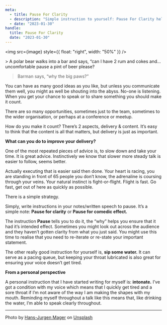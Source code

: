 ```yaml
---
meta:
  - title: Pause For Clarity
  - description: "Simple instruction to yourself: Pause For Clarity helps with delivery"
  - date: "2023-01-30"
handle:
  title: Pause For Clarity
  date: "2023-01-30"
---
```



<img src={image} style={{ float: "right", width: "50%" }} />

<div className="conversation">
> A polar bear walks into a bar and says, “can I have 2 rum and cokes and… uncomfortable pause a pint of beer please?

> Barman says, “why the big paws?”

</div>

You can have as many good ideas as you like, but unless you communicate them well, you might as well be shouting into the abyss. No-one is listening. When you get your chance to speak or to share something you should make it count.

There are so many opportunities, sometimes just to the team, sometimes to the wider organisation, or perhaps at a conference or meetup.

How do you make it count? There’s 2 aspects, delivery & content. It’s easy to think that the content is all that matters, but delivery is just as important.

**What can you do to improve your delivery?**

One of the most repeated pieces of advice is, to slow down and take your time. It is great advice. Instinctively we know that slower more steady talk is easier to follow, seems better.

Actually executing that is easier said then done. Your heart is racing, you are standing in front of 65 people you don’t know, the adrenaline is coursing through your veins. Your natural instinct is fight-or-flight. Flight is fast. Go fast, get out of here as quickly as possible.

There is a simple strategy.

Simply, write instructions in your notes/written speech to pause. It’s a simple note: **Pause for clarity** or **Pause for comedic effect.**

The instruction **Pause** tells you to do it, the “why” helps you ensure that it had it’s intended effect. Sometimes you might look out across the audience and they haven’t gotten clarity from what you just said. You might use this time to realise that you need to re-iterate or re-state your important statement.

The other really good instruction for yourself is, **sip some water.** It can serve as a pacing queue, but keeping your throat lubricated is also great for ensuring your voice doesn’t get tired.

**From a personal perspective**

A personal instruction that I have started writing for myself is: **intonate.** I’ve got a condition with my voice which means that I quickly get tired and a sore throat if I’m not aware of the way I am making the shapes with my mouth. Reminding myself throughout a talk like this means that, like drinking the water, I’m able to speak clearly throughout.

---

Photo by <a href="https://unsplash.com/@hansjurgen007?utm_source=unsplash&utm_medium=referral&utm_content=creditCopyText">Hans-Jurgen Mager</a> on <a href="https://unsplash.com/photos/qQWV91TTBrE?utm_source=unsplash&utm_medium=referral&utm_content=creditCopyText">Unsplash</a>
